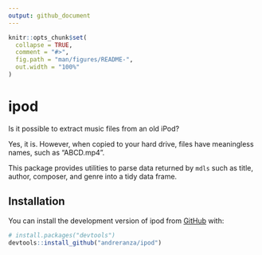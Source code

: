 ```yaml
---
output: github_document
---
```


<!-- README.md is generated from README.Rmd. Please edit that file -->

```r
knitr::opts_chunk$set(
  collapse = TRUE,
  comment = "#>",
  fig.path = "man/figures/README-",
  out.width = "100%"
)
```

# ipod

<!-- badges: start -->
<!-- badges: end -->

Is it possible to extract music files from an old iPod?

Yes, it is. However, when copied to your hard drive, files have meaningless names, such as "ABCD.mp4".

This package provides utilities to parse data returned by `mdls` such as title, author, composer, and genre into a tidy data frame.

## Installation

You can install the development version of ipod from [GitHub](https://github.com/) with:

``` r
# install.packages("devtools")
devtools::install_github("andreranza/ipod")
```
